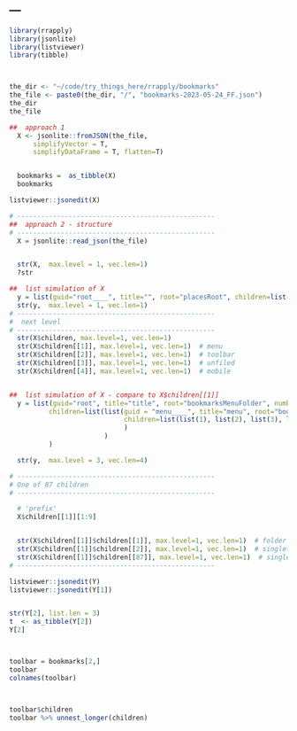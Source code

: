 ---
---

```r


library(rrapply)
library(jsonlite)
library(listviewer)
library(tibble)



the_dir <- "~/code/try_things_here/rrapply/bookmarks"
the_file <- paste0(the_dir, "/", "bookmarks-2023-05-24_FF.json")
the_dir
the_file

##  approach 1
  X <- jsonlite::fromJSON(the_file, 
      simplifyVector = T, 
      simplifyDataFrame = T, flatten=T)


  bookmarks =  as_tibble(X)
  bookmarks

listviewer::jsonedit(X)

# --------------------------------------------------
##  approach 2 - structure
# --------------------------------------------------
  X = jsonlite::read_json(the_file)


  str(X,  max.level = 1, vec.len=1)
  ?str

##  list simulation of X
  y = list(guid="root____", title="", root="placesRoot", children=list(list(1), list(2), list(3), list(4)))
  str(y,  max.level = 1, vec.len=1)
# --------------------------------------------------
#  next level  
# --------------------------------------------------
  str(X$children, max.level=1, vec.len=1)
  str(X$children[[1]], max.level=1, vec.len=1)  # menu
  str(X$children[[2]], max.level=1, vec.len=1)  # toolbar
  str(X$children[[3]], max.level=1, vec.len=1)  # unfiled
  str(X$children[[4]], max.level=1, vec.len=1)  # mobile


##  list simulation of X - compare to X$children[[1]]
  y = list(guid="root", title="title", root="bookmarksMenuFolder", numberOfchildren=4,
          children=list(list(guid = "menu____", title="menu", root="bookmarksMenuFolder", numberOfchildren=87,
                             children=list(list(1), list(2), list(3), list(3), list(5))
                             )
                        )
          )

  str(y,  max.level = 3, vec.len=4)

# --------------------------------------------------
# One of 87 children
# --------------------------------------------------

  # 'prefix'
  X$children[[1]][1:9]


  str(X$children[[1]]$children[[1]], max.level=1, vec.len=1)  # folder
  str(X$children[[1]]$children[[2]], max.level=1, vec.len=1)  # singleton
  str(X$children[[1]]$children[[87]], max.level=1, vec.len=1)  # singleton 
# --------------------------------------------------

listviewer::jsonedit(Y)
listviewer::jsonedit(Y[1])


str(Y[2], list.len = 3)
t  <- as_tibble(Y[2])
Y[2]



toolbar = bookmarks[2,]
toolbar
colnames(toolbar)



toolbar$children
toolbar %>% unnest_longer(children)

```
